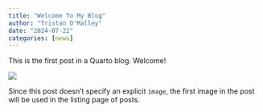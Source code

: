 ```yaml
---
title: "Welcome To My Blog"
author: "Tristan O'Malley"
date: "2024-07-22"
categories: [news]
---
```


This is the first post in a Quarto blog. Welcome!

![](thumbnail.jpg)

Since this post doesn't specify an explicit `image`, the first image in the post will be used in the listing page of posts.
